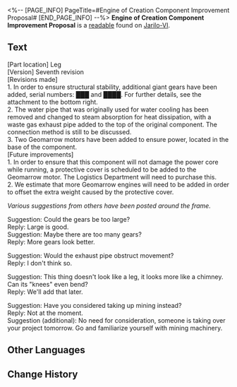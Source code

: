 <%-- [PAGE_INFO]
PageTitle=#Engine of Creation Component Improvement Proposal#
[END_PAGE_INFO] --%>
{{Readable Infobox
|id           = 252
|partIds      = 190501
|title        = 
|image        = Item Jarilo-VI Readable.png
|world        = Jarilo-VI
|parts        = 1
|author       = <!--to be added-->
|description  = Design concept for the Engine of Creation components, proposed by a certain researcher. Its lofty content has very little feasibility.
|part1        = Engine of Creation Component Improvement Proposal
|source1      = {{cx|Source missing}}
|characters   = 
|factions     = 
}}
'''Engine of Creation Component Improvement Proposal''' is a [[readable]] found on [[Jarilo-VI]].
<!--
==Location==
{{Map Embed|<map name>|<marker id>}}
-->
==Text==
{{Size|+3|<div align="center">Engine of Creation Component Improvement Proposal</div>}}

[Part location] Leg<br />
[Version] Seventh revision<br />
[Revisions made]<br />
1. In order to ensure structural stability, additional giant gears have been added, serial numbers: ███ and ████. For further details, see the attachment to the bottom right.<br />
2. The water pipe that was originally used for water cooling has been removed and changed to steam absorption for heat dissipation, with a waste gas exhaust pipe added to the top of the original component. The connection method is still to be discussed.<br />
3. Two Geomarrow motors have been added to ensure power, located in the base of the component.<br />
[Future improvements]<br />
1. In order to ensure that this component will not damage the power core while running, a protective cover is scheduled to be added to the Geomarrow motor. The Logistics Department will need to purchase this.<br />
2. We estimate that more Geomarrow engines will need to be added in order to offset the extra weight caused by the protective cover.


''Various suggestions from others have been posted around the frame.''

Suggestion: Could the gears be too large?<br />
Reply: Large is good.<br />
Suggestion: Maybe there are too many gears?<br />
Reply: More gears look better.

Suggestion: Would the exhaust pipe obstruct movement?<br />
Reply: I don't think so.

Suggestion: This thing doesn't look like a leg, it looks more like a chimney. Can its "knees" even bend?<br />
Reply: We'll add that later.

Suggestion: Have you considered taking up mining instead?<br />
Reply: Not at the moment.<br />
Suggestion (additional): No need for consideration, someone is taking over your project tomorrow. Go and familiarize yourself with mining machinery.

<!--
==Trivia==
* 
-->
==Other Languages==
{{Other Languages
|en   = Engine of Creation Component Improvement Proposal
|zhs  = 造物引擎部件修缮方案
|zht  = 造物引擎組件修繕方案
|ja   = 造物エンジン部品修復案
|ko   = 창조의 엔진 부품 수리 방안
|es   = Propuesta de mejora de componentes del Motor de la Creación
|fr   = Proposition d'amélioration des composants du Moteur de la création
|ru   = План улучшения компонентов Двигателя созидания
|th   = แผนการซ่อมแซมชิ้นส่วนของ Engine of Creation
|vi   = Phương Án Sửa Chữa Linh Kiện Gốc Rễ Của Tạo Vật
|de   = Plan für Teilreparatur des Motors der Schöpfung
|id   = Rencana Perbaikan Komponen Engine of Creation
|pt   = Proposta de Melhoria de Componentes do Motor da Criação
}}

==Change History==
{{Change History|1.4}}